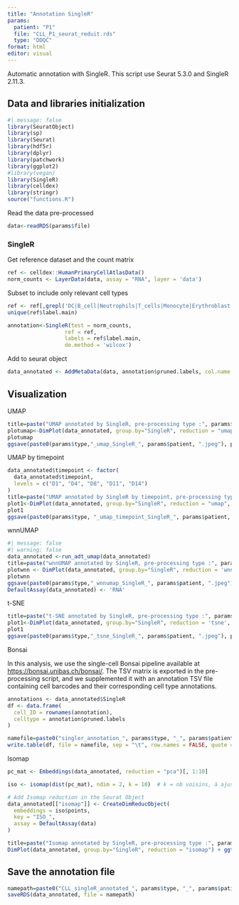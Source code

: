 ```yaml
---
title: "Annotation SingleR"
params: 
  patient: "P1"
  file: "CLL_P1_seurat_reduit.rds"
  type: "DDQC"
format: html
editor: visual
---
```


Automatic annotation with SingleR. This script use Seurat 5.3.0 and SingleR 2.11.3.

## Data and libraries initialization

```r
#| message: false
library(SeuratObject)
library(sp)
library(Seurat)
library(hdf5r)
library(dplyr)
library(patchwork)
library(ggplot2)
#library(vegan)
library(SingleR)
library(celldex)
library(stringr)
source("functions.R")
```

Read the data pre-processed

```r
data<-readRDS(params$file)
```

### SingleR

Get reference dataset and the count matrix

```r
ref <- celldex::HumanPrimaryCellAtlasData()
norm_counts <- LayerData(data, assay = "RNA", layer = 'data')
```

Subset to include only relevant cell types

```r
ref <- ref[,grepl('DC|B_cell|Neutrophils|T_cells|Monocyte|Erythroblast|Macrophage|NK_cell|Platelets|Myelocyte', ref$label.main, ignore.case = TRUE)]
unique(ref$label.main)
```

```r
annotation<-SingleR(test = norm_counts,
                  ref = ref, 
                  labels = ref$label.main,
                  de.method = 'wilcox')
```

Add to seurat object

```r
data_annotated <- AddMetaData(data, annotation$pruned.labels, col.name = 'SingleR')
```

## Visualization

UMAP

```r
title=paste("UMAP annotated by SingleR, pre-processing type :", params$type, ", patient", params$patient)
plotumap<-DimPlot(data_annotated, group.by="SingleR", reduction = "umap", label = TRUE, repel = TRUE, label.size = 2.5) + ggtitle(str_wrap(title, width = 50)) + theme(plot.title = element_text(size = 10, hjust = 0.5))
plotumap
ggsave(paste0(params$type,"_umap_SingleR_", params$patient, ".jpeg"), plotumap)
```

UMAP by timepoint

```r
data_annotated$timepoint <- factor(
  data_annotated$timepoint,
  levels = c("D1", "D4", "D8", "D11", "D14")
)
title=paste("UMAP annotated by SingleR by timepoint, pre-processing type :", params$type, ", patient", params$patient)
plot1<-DimPlot(data_annotated, group.by="SingleR", reduction = "umap", split.by = "timepoint", label = TRUE, repel = TRUE, label.size = 2.5) + ggtitle(str_wrap(title, width = 50)) + theme(plot.title = element_text(size = 10, hjust = 0.5))
plot1
ggsave(paste0(params$type, "_umap_timepoint_SingleR_", params$patient, ".jpeg"), plot1)
```

wnnUMAP

```r
#| message: false
#| warning: false
data_annotated <-run_adt_umap(data_annotated)
title=paste("wnnUMAP annotated by SingleR, pre-processing type :", params$type, ", patient", params$patient)
plotwnn <- DimPlot(data_annotated, group.by="SingleR", reduction = 'wnn.umap', label = TRUE, repel = TRUE, label.size = 2.5) + ggtitle(str_wrap(title, width = 50)) + theme(plot.title = element_text(size = 10, hjust = 0.5))
plotwnn
ggsave(paste0(params$type,"_wnnumap_SingleR_", params$patient, ".jpeg"), plotwnn)
DefaultAssay(data_annotated) <- 'RNA'
```

t-SNE

```r
title=paste("t-SNE annotated by SingleR, pre-processing type :", params$type, ", patient", params$patient)
plot1<-DimPlot(data_annotated, group.by="SingleR", reduction = 'tsne', label = TRUE, repel = TRUE, label.size = 2.5) + ggtitle(str_wrap(title, width = 50)) + theme(plot.title = element_text(size = 10, hjust = 0.5))
plot1
ggsave(paste0(params$type,"_tsne_SingleR_", params$patient, ".jpeg"), plot1)
```

Bonsai

In this analysis, we use the single-cell Bonsai pipeline available at <https://bonsai.unibas.ch/bonsai/>. The TSV matrix is exported in the pre-processing script, and we supplemented it with an annotation TSV file containing cell barcodes and their corresponding cell type annotations.

```r
annotations <- data_annotated$SingleR
df <- data.frame(
  cell_ID = rownames(annotation),
  celltype = annotation$pruned.labels
)

namefile=paste0("singler_annotation_", params$type, "_", params$patient, ".tsv")
write.table(df, file = namefile, sep = "\t", row.names = FALSE, quote = FALSE)
```

Isomap

```r
pc_mat <- Embeddings(data_annotated, reduction = "pca")[, 1:10]

iso <- isomap(dist(pc_mat), ndim = 2, k = 10)  # k = nb voisins, à ajuster

# Add Isomap reduction in the Seurat Object 
data_annotated[["isomap"]] <- CreateDimReducObject(
  embeddings = iso$points,
  key = "ISO_",
  assay = DefaultAssay(data)
)

title=paste("Isomap annotated by SingleR, pre-processing type :", params$type, ", patient", params$patient)
DimPlot(data_annotated, group.by="SingleR", reduction = "isomap") + ggtitle(str_wrap(title, width = 50)) + theme(plot.title = element_text(size = 10, hjust = 0.5))
```

## Save the annotation file

```r
namepath=paste0("CLL_singleR_annotated_", params$type, "_", params$patient, ".rds")
saveRDS(data_annotated, file = namepath)
```
